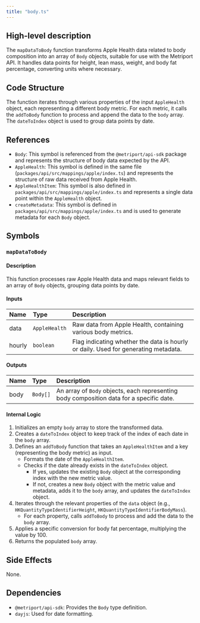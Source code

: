```yaml
---
title: "body.ts"
---
```


## High-level description
The `mapDataToBody` function transforms Apple Health data related to body composition into an array of `Body` objects, suitable for use with the Metriport API. It handles data points for height, lean mass, weight, and body fat percentage, converting units where necessary.

## Code Structure
The function iterates through various properties of the input `AppleHealth` object, each representing a different body metric. For each metric, it calls the `addToBody` function to process and append the data to the `body` array. The `dateToIndex` object is used to group data points by date.

## References
- `Body`: This symbol is referenced from the `@metriport/api-sdk` package and represents the structure of body data expected by the API.
- `AppleHealth`: This symbol is defined in the same file (`packages/api/src/mappings/apple/index.ts`) and represents the structure of raw data received from Apple Health.
- `AppleHealthItem`: This symbol is also defined in `packages/api/src/mappings/apple/index.ts` and represents a single data point within the `AppleHealth` object.
- `createMetadata`: This symbol is defined in `packages/api/src/mappings/apple/index.ts` and is used to generate metadata for each `Body` object.

## Symbols

### `mapDataToBody`
#### Description
This function processes raw Apple Health data and maps relevant fields to an array of `Body` objects, grouping data points by date.

#### Inputs
| Name | Type | Description |
|:-----|:-----|:------------|
| data | `AppleHealth` | Raw data from Apple Health, containing various body metrics. |
| hourly | `boolean` | Flag indicating whether the data is hourly or daily. Used for generating metadata. |

#### Outputs
| Name | Type | Description |
|:-----|:-----|:------------|
| body | `Body[]` | An array of `Body` objects, each representing body composition data for a specific date. |

#### Internal Logic
1. Initializes an empty `body` array to store the transformed data.
2. Creates a `dateToIndex` object to keep track of the index of each date in the `body` array.
3. Defines an `addToBody` function that takes an `AppleHealthItem` and a key (representing the body metric) as input.
    - Formats the date of the `AppleHealthItem`.
    - Checks if the date already exists in the `dateToIndex` object.
        - If yes, updates the existing `Body` object at the corresponding index with the new metric value.
        - If not, creates a new `Body` object with the metric value and metadata, adds it to the `body` array, and updates the `dateToIndex` object.
4. Iterates through the relevant properties of the `data` object (e.g., `HKQuantityTypeIdentifierHeight`, `HKQuantityTypeIdentifierBodyMass`).
    - For each property, calls `addToBody` to process and add the data to the `body` array.
5. Applies a specific conversion for body fat percentage, multiplying the value by 100.
6. Returns the populated `body` array.

## Side Effects
None.

## Dependencies
- `@metriport/api-sdk`: Provides the `Body` type definition.
- `dayjs`: Used for date formatting.
